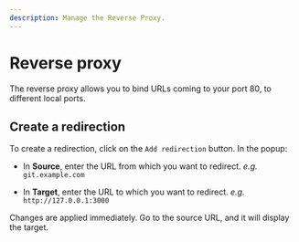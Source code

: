 ```yaml
---
description: Manage the Reverse Proxy.
---
```


# Reverse proxy

The reverse proxy allows you to bind URLs coming to your port 80, to different local ports.

## Create a redirection

To create a redirection, click on the `Add redirection` button. In the popup:

- In **Source**, enter the URL from which you want to redirect. *e.g.* `git.example.com`

- In **Target**, enter the URL to which you want to redirect. *e.g.* `http://127.0.0.1:3000`

Changes are applied immediately. Go to the source URL, and it will display the target.
